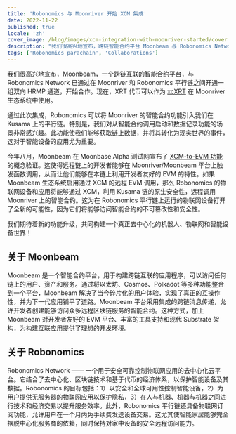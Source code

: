 ```yaml
---
title: 'Robonomics 与 Moonriver 开始 XCM 集成'
date: 2022-11-22
published: true
locale: 'zh'
cover_image: /blog/images/xcm-integration-with-moonriver-started/cover.jpg
description: "我们很高兴地宣布，跨链智能合约平台 Moonbeam 与 Robonomics Network 已通过在 Moonriver 和 Robonomics 平行链之间开通一组双向 HRMP 通道，开始合作。"
tags: ['Robonomics parachain', 'Collaborations']
---
```


我们很高兴地宣布，[Moonbeam](http://moonbeam.network/)，一个跨链互联的智能合约平台，与 Robonomics Network 已通过在 Moonriver 和 Robonomics 平行链之间开通一组双向 HRMP 通道，开始合作。现在，XRT 代币可以作为 [xcXRT](https://moonbeam.network/announcements/moonriver-adds-cross-chain-capabilities-and-xcksm/) 在 Moonriver 生态系统中使用。

通过此次集成，Robonomics 可以将 Moonriver 的智能合约功能引入我们在 Kusama 上的平行链。特别是，我们对从智能合约调用启动和数据记录功能的场景非常感兴趣。此功能使我们能够获取链上数据，并将其转化为现实世界的事件，这对于智能设备的应用尤为重要。

今年八月，Moonbeam 在 Moonbase Alpha 测试网宣布了 [XCM-to-EVM 功能](https://moonbeam.network/announcements/xcm-to-evm-functionality-moonbase-alpha/) 的概念验证。这使得远程链上的开发者能够在 Moonriver/Moonbeam 平台上触发函数调用，从而让他们能够在本链上利用开发者友好的 EVM 的特性。如果 Moonbeam 生态系统启用通过 XCM 的远程 EVM 调用，那么 Robonomics 的物联网设备和应用将能够通过 XCM，利用 Kusama 链的原生安全性，远程调用 Moonriver 上的智能合约。这为在 Robonomics 平行链上运行的物联网设备打开了全新的可能性，因为它们将能够访问智能合约的不可篡改性和安全性。

我们期待着新的功能升级，共同构建一个真正去中心化的机器人、物联网和智能设备世界！

## 关于 Moonbeam

Moonbeam 是一个智能合约平台，用于构建跨链互联的应用程序，可以访问任何链上的用户、资产和服务。通过将以太坊、Cosmos、Polkadot 等多种功能整合到一个平台，Moonbeam 解决了当今碎片化的用户体验，实现了真正的互操作性，并为下一代应用铺平了道路。Moonbeam 平台采用集成的跨链消息传递，允许开发者创建能够访问众多远程区块链服务的智能合约。这种方式，加上 Moonbeam 对开发者友好的 EVM 平台、丰富的工具支持和现代 Substrate 架构，为构建互联应用提供了理想的开发环境。

## 关于 Robonomics

Robonomics Network —— 一个用于安全可靠控制物联网应用的去中心化云平台。它结合了去中心化、区块链技术和基于代币的经济体系，以保护智能设备及其数据。Robonomics 的目标包括：1）以安全和全球可用性控制智能设备，2）为用户提供无服务器的物联网应用以保护隐私，3）在人与机器、机器与机器之间进行技术和经济交易以提升服务效率。此外，Robonomics 平行链还具备物联网订阅功能，允许用户在一个月内免手续费发送设备交易。这尤其使智能家居能够完全摆脱中心化服务商的依赖，同时保持对家中设备的安全远程访问能力。